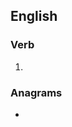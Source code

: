 {{also|Tasered}}
==English==

===Verb===
{{head|en|verb form}}

# {{en-past of|taser}}

===Anagrams===
* {{anagrams|en|atredes|dearest|derates|e-trades|estrade|readest|red teas|redates|sedater|steared}}